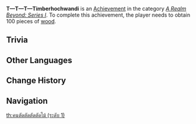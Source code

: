 {{Achievement Infobox
|title        = T—T—T—Timberhochwandi
|id           = 81056
|order id     = 1057
|category     = A Realm Beyond: Series I
|description  = Obtain 100 pieces of [[wood]].
|requirements = 
|primogems    = 5
|tracking     = Tracks the total amount of wood gathered.
|topic        = 
|set          = T—T—T—Timberhochwandi
|tier         = 1
|tiers_total  = 3
|tier1        = T—T—T—Timberhochwandi (Tier 1)
|tier2        = T—T—T—Timberhochwandi (Tier 2)
|tier3        = T—T—T—Timberhochwandi (Tier 3)
|prev         = 
|next         = T—T—T—Timberhochwandi (Tier 2)
}}
'''T—T—T—Timberhochwandi''' is an [[Achievement]] in the category ''[[A Realm Beyond: Series I]]''. To complete this achievement, the player needs to obtain 100 pieces of [[wood]].

==Trivia==
{{Transclude|T—T—T—Timberhochwandi|Trivia}}
<!--
==Video Guides==
{{EVT
|video1   = 
|caption1 = 
}}
-->
==Other Languages==
{{Transclude|T—T—T—Timberhochwandi|Other Languages}}

==Change History==
{{Change History|1.5}}
<!--
==References==
{{Reflist}}
-->
==Navigation==
{{Achievement Navbox|A Realm Beyond: Series I}}
[[th:คนตัดตัดตัดตัดไม้ (ระดับ 1)]]